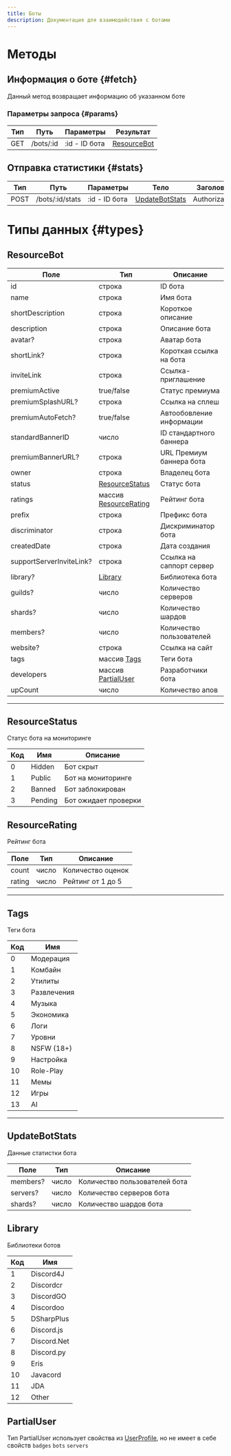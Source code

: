 ```yaml
---
title: Боты
description: Документация для взаимодействия с ботами
---
```


# Методы

## Информация о боте {#fetch}

Данный метод возвращает информацию об указанном боте

### Параметры запроса {#params}

| Тип | Путь      | Параметры      | 	Результат	                 |
|-----|-----------|----------------|-----------------------------|
| GET | /bots/:id | :id - ID бота	 | [ResourceBot](#resourcebot) |

## Отправка статистики {#stats}

| Тип 	  | Путь      			   | Параметры 		   | 	Тело							                       | 	Заголовки				 | Результат	                  |
|--------|-----------------|----------------|------------------------------------|----------------|-----------------------------|
| 	POST	 | /bots/:id/stats | :id - ID бота	 | [UpdateBotStats](#updatebotstats)	 | 	Authorization | [ResourceBot](#resourcebot) |

# Типы данных {#types}

## ResourceBot
| 	Поле	                     | 	Тип			                                    | 	Описание	                |
|----------------------------|--------------------------------------------|---------------------------|
| 	id		                      | 	строка	                                   | 	ID бота	                 |
| 	name	                     | 	строка	                                   | Имя бота	                 |
| 	shortDescription	         | 	строка	                                   | Короткое описание	        |
| 	description	              | 	строка	                                   | Описание бота	            |
| 	avatar?	                  | 	строка	                                   | Аватар бота               |
| 	shortLink?	               | строка	                                    | Короткая ссылка на бота	  |
| 	inviteLink	               | 	строка	                                   | Ссылка-приглашение	       |
| 	premiumActive	            | 	true/false	                               | 	Статус премиума	         |
| 	premiumSplashURL?	        | 	строка	                                   | 	Ссылка на сплеш	         |
| 	premiumAutoFetch?	        | 	true/false	                               | Автообовление информации	 |
| 	standardBannerID	         | 	число	                                    | ID стандартного баннера 	 |
| 	premiumBannerURL?	        | 	строка	                                   | URL Премиум баннера бота	 |
| 	owner	                    | 	строка	                                   | Владелец бота	            |
| 	status	                   | 	[ResourceStatus](#resourcestatus)         | Статус бота               |
| 	ratings	                  | 	массив [ResourceRating](#resourcerating)	 | Рейтинг бота              |
| 	prefix	                   | 	строка	                                   | Префикс бота	             |
| 	discriminator	            | 	строка	                                   | Дискриминатор бота	       |
| 	createdDate	              | 	строка	                                   | Дата создания	            |
| 	supportServerInviteLink?	 | 	строка                                    | Ссылка на саппорт сервер	 |
| 	library?	                 | 	[Library](#library)	                      | 	Библиотека бота	         |
| 	guilds?	                  | 	число	                                    | Количество серверов	      |
| 	shards?	                  | 	число	                                    | Количество шардов	        |
| 	members?	                 | число	                                     | Количество пользователей	 |
| 	website?	                 | 	строка	                                   | 	Ссылка на сайт	          |
| 	tags	                     | 	массив [Tags](#tags)	                     | 	Теги бота	               |
| 	developers	               | 	массив [PartialUser](#partialuser)	       | 	Разработчики бота	       |
| 	upCount	                  | 	число	                                    | Количество апов	          |

---

## ResourceStatus

Статус бота на мониторинге

| Код	 | 	Имя	    | 	Описание	           |
|------|----------|----------------------|
| 0	   | 	Hidden	 | 	Бот скрыт	          |
| 	1	  | 	Public	 | 	Бот на мониторинге	 |
| 	2	  | 	Banned	 | Бот заблокирован	    |
| 3	   | Pending  | Бот ожидает проверки |

## ResourceRating

Рейтинг бота

| Поле   | Тип	  | Описание          |
|--------|-------|-------------------|
| count  | число | Количество оценок |
| rating | число | Рейтинг от 1 до 5 |

---

## Tags 

Теги бота

| Код  | Имя           |
|------|---------------|
| 	0	  | 	Модерация	   |
| 	1	  | 	Комбайн	     |
| 	2	  | 	Утилиты	     |
| 	3	  | 	Развлечения	 |
| 	4	  | 	Музыка	      |
| 	5	  | 	Экономика	   |
| 	6	  | 	Логи	        |
| 	7	  | 	Уровни	      |
| 	8	  | 	NSFW (18+)	  |
| 	9	  | 	Настройка	   |
| 	10	 | 	Role-Play	   |
| 	11	 | 	Мемы	        |
| 	12	 | 	Игры	        |
| 	13	 | 	AI	          |

---

## UpdateBotStats

Данные статистки бота

| Поле			    | Тип		  | 	Описание											           |
|------------|--------|--------------------------------|
| 	members?	 | число	 | Количество пользователей бота	 |
| servers?		 | число	 | 	Количество серверов бота			   |
| shards?		  | число  | Количество шардов бота				     |

## Library

Библиотеки ботов

| Код  | Имя           |
|------|---------------|
| 	1	  | 	Discord4J	   |
| 	2	  | 	Discordcr	   |
| 	3	  | 	DiscordGO	   |
| 	4	  | 	Discordoo	   |
| 	5	  | 	DSharpPlus	  |
| 	6	  | 	Discord.js	  |
| 	7	  | 	Discord.Net	 |
| 	8	  | 	Discord.py	  |
| 	9	  | 	Eris	        |
| 	10	 | 	Javacord	    |
| 	11	 | 	JDA	         |
| 12	  | 	Other        |

## PartialUser

Тип PartialUser использует свойства из [UserProfiIe](/api/profiles#userprofile), но не имеет в себе
свойств `badges` `bots` `servers`
